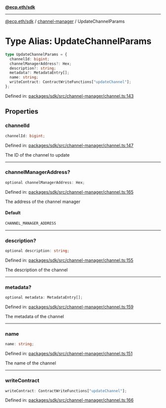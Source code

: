 [**@ecp.eth/sdk**](../../index.mdx)

***

[@ecp.eth/sdk](/sdk-reference/index.mdx) / [channel-manager](/sdk-reference/channel-manager/index.mdx) / UpdateChannelParams

# Type Alias: UpdateChannelParams

```ts
type UpdateChannelParams = {
  channelId: bigint;
  channelManagerAddress?: Hex;
  description?: string;
  metadata?: MetadataEntry[];
  name: string;
  writeContract: ContractWriteFunctions["updateChannel"];
};
```

Defined in: [packages/sdk/src/channel-manager/channel.ts:143](https://github.com/ecp-eth/comments-monorepo/blob/main/packages/sdk/src/channel-manager/channel.ts#L143)

## Properties

### channelId

```ts
channelId: bigint;
```

Defined in: [packages/sdk/src/channel-manager/channel.ts:147](https://github.com/ecp-eth/comments-monorepo/blob/main/packages/sdk/src/channel-manager/channel.ts#L147)

The ID of the channel to update

***

### channelManagerAddress?

```ts
optional channelManagerAddress: Hex;
```

Defined in: [packages/sdk/src/channel-manager/channel.ts:165](https://github.com/ecp-eth/comments-monorepo/blob/main/packages/sdk/src/channel-manager/channel.ts#L165)

The address of the channel manager

#### Default

```ts
CHANNEL_MANAGER_ADDRESS
```

***

### description?

```ts
optional description: string;
```

Defined in: [packages/sdk/src/channel-manager/channel.ts:155](https://github.com/ecp-eth/comments-monorepo/blob/main/packages/sdk/src/channel-manager/channel.ts#L155)

The description of the channel

***

### metadata?

```ts
optional metadata: MetadataEntry[];
```

Defined in: [packages/sdk/src/channel-manager/channel.ts:159](https://github.com/ecp-eth/comments-monorepo/blob/main/packages/sdk/src/channel-manager/channel.ts#L159)

The metadata of the channel

***

### name

```ts
name: string;
```

Defined in: [packages/sdk/src/channel-manager/channel.ts:151](https://github.com/ecp-eth/comments-monorepo/blob/main/packages/sdk/src/channel-manager/channel.ts#L151)

The name of the channel

***

### writeContract

```ts
writeContract: ContractWriteFunctions["updateChannel"];
```

Defined in: [packages/sdk/src/channel-manager/channel.ts:166](https://github.com/ecp-eth/comments-monorepo/blob/main/packages/sdk/src/channel-manager/channel.ts#L166)

